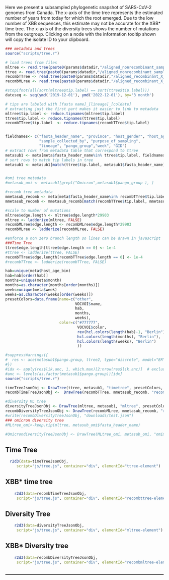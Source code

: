 Here we present a subsampled phylogenetic snapshot of SARS-CoV-2 genomes from Canada.
The x-axis of the time tree represents the estimated number of years from today for which the root emerged. Due to the low number of XBB sequences, this estimate may not be accurate for the XBB* time tree. The x-axis of the diversity trees shows the number of mutations from the outgroup. Clicking on a node with the information tooltip shown will copy the isolate ID to your clipboard.

```{r message=FALSE}
### metadata and trees
source("scripts/tree.r")

# load trees from files
mltree <- read.tree(paste0(params$datadir,"/aligned_nonrecombinant_sample1.rtt.nwk"))
ttree <- read.tree(paste0(params$datadir,"/aligned_nonrecombinant_sample1.timetree.nwk"))
recombTTree <- read.tree(paste0(params$datadir,"/aligned_recombinant_X_sample1.timetree.nwk"))
recombMLree <- read.tree(paste0(params$datadir,"/aligned_recombinant_X_sample1.rtt.nwk"))

#stopifnot(all(sort(mltree$tip.label) == sort(ttree$tip.label)))
dateseq <- seq(ymd('2019-12-01'), ymd('2022-12-01'), by='3 month')

# tips are labeled with [fasta name]_[lineage]_[coldate]
# extracting just the first part makes it easier to link to metadata
mltree$tip.label <- reduce.tipnames(mltree$tip.label)
ttree$tip.label <- reduce.tipnames(ttree$tip.label)
recombTTree$tip.label  <- reduce.tipnames(recombTTree$tip.label)


fieldnames<- c("fasta_header_name", "province", "host_gender", "host_age_bin",
               "sample_collected_by", "purpose_of_sampling",
               "lineage", "pango_group","week", "GID")
# extract rows from metadata table that correspond to ttree 
metasub1 <- meta[meta$fasta_header_name%in% ttree$tip.label, fieldnames]
# sort rows to match tip labels in tree
metasub1 <- metasub1[match(ttree$tip.label, metasub1$fasta_header_name), ]


#omi tree metadata
#metasub_omi <- metasub1[grepl("Omicron",metasub1$pango_group ), ]

#recomb tree metadata
mmetasub_recomb <- meta[meta$fasta_header_name%in% recombTTree$tip.label, fieldnames]
mmetasub_recomb <- mmetasub_recomb[match(recombTTree$tip.label, mmetasub_recomb$fasta_header_name), ]

#scale to number of mutations
mltree$edge.length <- mltree$edge.length*29903
mltree <- ladderize(mltree, FALSE)
recombMLree$edge.length <- recombMLree$edge.length*29903
recombMLree <- ladderize(recombMLree, FALSE)

#enforce a non zero branch length so lines can be drawn in javascript
###Time Tree
ttree$edge.length[ttree$edge.length == 0] <- 1e-4
#ttree <- ladderize(ttree, FALSE)
recombTTree$edge.length[recombTTree$edge.length == 0] <- 1e-4
#recombTTree <- ladderize(recombTTree, FALSE)

hab=unique(meta$host_age_bin)
hab=hab[order(hab)]
months=unique(meta$month)
months=as.character(months[order(months)])
weeks=unique(meta$week)
weeks=as.character(weeks[order(weeks)])
presetColors=data.frame(name=c("other",
                               VOCVOI$name,
                               hab,
                               months,
                               weeks), 
                        color=c("#777777",
                                VOCVOI$color,
                                rev(hcl.colors(length(hab)-1, "Berlin")),"#777777",
                                hcl.colors(length(months), "Berlin"),
                                hcl.colors(length(weeks), "Berlin")
                                ))

#suppressWarnings({
#  res <- ace(metasub1$pango.group, ttree2, type="discrete", model="ER")
#})
#idx <- apply(res$lik.anc, 1, which.max)[2:nrow(res$lik.anc)]  # exclude root edge
#anc <- levels(as.factor(metasub1$pango.group))[idx]
source("scripts/tree.r")

timeTreeJsonObj <- DrawTree(ttree, metasub1, "timetree", presetColors, fieldnames=fieldnames)
recombTimeTreeJsonObj <-  DrawTree(recombTTree, mmetasub_recomb, "recombtimetree", presetColors, "lineage", fieldnames= fieldnames)

#diversity ML tree
diversityTreeJsonObj <- DrawTree(mltree, metasub1, "mltree", presetColors, fieldnames=fieldnames)
recombDiversityTreeJsonObj <- DrawTree(recombMLree, mmetasub_recomb, "recombmltree", presetColors, "lineage", fieldnames=fieldnames)
#write(recombDiversityTreeJsonObj, "downloads/test.json")
### omicron diversity tree
#MLtree_omi<-keep.tip(mltree, metasub_omi$fasta_header_name)

#OmicrondiversityTreeJsonObj <- DrawTree(MLtree_omi, metasub_omi, "omimltree", presetColors, fieldnames=fieldnames)
```


## Time Tree {.active}
```{r message=FALSE, echo = FALSE, fig.width=8, fig.height=6}
  r2d3(data=timeTreeJsonObj, 
     script="js/tree.js", container="div", elementId="ttree-element")
```

## XBB* time tree
```{r message=FALSE, echo = FALSE, fig.width=8, fig.height=6}
    r2d3(data=recombTimeTreeJsonObj, 
     script="js/tree.js", container="div", elementId="recombttree-element")

```

## Diversity Tree
```{r message=FALSE, echo = FALSE, fig.width=8, fig.height=6}
    r2d3(data=diversityTreeJsonObj, 
     script="js/tree.js", container="div", elementId="mltree-element")
```

<!-- ## Omicron Diversity Tree -->
<!-- ```{r message=FALSE, echo = FALSE, fig.width=8, fig.height=6} -->
<!--     r2d3(data=OmicrondiversityTreeJsonObj,  -->
<!--      script="js/tree.js", container="div", elementId="omimltree-element") -->
<!-- ``` -->

## XBB* Diversity tree
```{r message=FALSE, echo = FALSE, fig.width=8, fig.height=6}
    r2d3(data=recombDiversityTreeJsonObj, 
     script="js/tree.js", container="div", elementId="recombmltree-element")

```

## {-}

<hr style="border:1px solid gray">

##